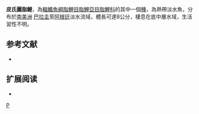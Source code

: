 {{Speciesbox 
| taxon = Astyanax pellegrini
| status = NE
| status_system = IUCN3.1
| authority =  [[Eigenmann|Eigenmann]], 1907
| synonyms = *''Astyanax pelegrini''<br /><small>Eigenmann, 1907</small>
}}
'''皮氏麗脂鯉'''，為[[輻鰭魚綱|輻鰭魚綱]][[脂鯉目|脂鯉目]][[脂鯉亞目|脂鯉亞目]][[脂鯉科|脂鯉科]]的其中一個[[種|種]]，為熱帶淡水魚，分布於[[南美洲|南美洲]]  [[巴拉圭|巴拉圭]]至[[阿根廷|阿根廷]]淡水流域，體長可達8公分，棲息在底中層水域，生活習性不明。

==参考文献==
{{refbegin}}
*{{FishBase_species|genus=Astyanax|species=pellegrini|year=2013|month=11}}
{{refend}}

== 扩展阅读 ==
{{refbegin}}
*{{wikispecies-inline|Astyanax pellegrini|皮氏麗脂鯉}}
{{refend}}
{{Taxonbar|from=Q5558559}}

[[Category:麗脂鯉屬|P]]


{{魚類小作品}}